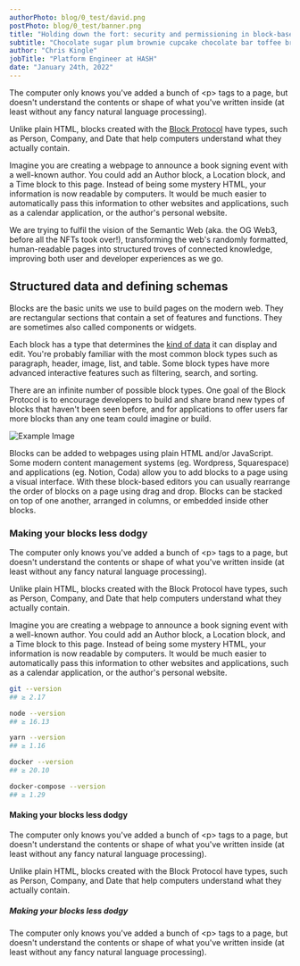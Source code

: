 ```yaml
---
authorPhoto: blog/0_test/david.png
postPhoto: blog/0_test/banner.png
title: "Holding down the fort: security and permissioning in block-based systems"
subtitle: "Chocolate sugar plum brownie cupcake chocolate bar toffee brownie cake. Chocolate sugar plum brownie cupcake."
author: "Chris Kingle"
jobTitle: "Platform Engineer at HASH"
date: "January 24th, 2022"
---
```


The computer only knows you've added a bunch of &lt;p&gt; tags to a page, but
doesn't understand the contents or shape of what you've written inside (at
least without any fancy natural language processing).

Unlike plain HTML, blocks created with the [Block Protocol](https://blockprotocol.org) have types, such as Person, Company, and Date that help computers understand what they actually contain.

Imagine you are creating a webpage to announce a book signing event with a well-known author. You could add an Author block, a Location block, and a Time block to this page. Instead of being some mystery HTML, your information is now readable by computers. It would be much easier to automatically pass this information to other websites and applications, such as a calendar application, or the author's personal website.

We are trying to fulfil the vision of the Semantic Web (aka. the OG Web3, before all the NFTs took over!), transforming the web's randomly formatted, human-readable pages into structured troves of connected knowledge, improving both user and developer experiences as we go.

## Structured data and defining schemas

Blocks are the basic units we use to build pages on the modern web. They are rectangular sections that contain a set of features and functions. They are sometimes also called components or widgets.

Each block has a type that determines the [kind of data](https://blockprotocol.org/spec/block-types#data-provided-to-blocks) it can display and edit. You're probably familiar with the most common block types such as paragraph, header, image, list, and table. Some block types have more advanced interactive features such as filtering, search, and sorting.

There are an infinite number of possible block types. One goal of the Block Protocol is to encourage developers to build and share brand new types of blocks that haven't been seen before, and for applications to offer users far more blocks than any one team could imagine or build.

![Example Image](blog/0_test/example.png)

Blocks can be added to webpages using plain HTML and/or JavaScript. Some modern content management systems (eg. Wordpress, Squarespace) and applications (eg. Notion, Coda) allow you to add blocks to a page using a visual interface. With these block-based editors you can usually rearrange the order of blocks on a page using drag and drop. Blocks can be stacked on top of one another, arranged in columns, or embedded inside other blocks.

### Making your blocks less dodgy

The computer only knows you've added a bunch of &lt;p&gt; tags to a page, but doesn't understand the contents or shape of what you've written inside (at least without any fancy natural language processing).

Unlike plain HTML, blocks created with the Block Protocol have types, such as Person, Company, and Date that help computers understand what they actually contain.

Imagine you are creating a webpage to announce a book signing event with a well-known author. You could add an Author block, a Location block, and a Time block to this page. Instead of being some mystery HTML, your information is now readable by computers. It would be much easier to automatically pass this information to other websites and applications, such as a calendar application, or the author's personal website.

```bash
git --version
## ≥ 2.17

node --version
## ≥ 16.13

yarn --version
## ≥ 1.16

docker --version
## ≥ 20.10

docker-compose --version
## ≥ 1.29
```

#### Making your blocks less dodgy

The computer only knows you've added a bunch of &lt;p&gt; tags to a page, but doesn't understand the contents or shape of what you've written inside (at least without any fancy natural language processing).

Unlike plain HTML, blocks created with the Block Protocol have types, such as Person, Company, and Date that help computers understand what they actually contain.

##### Making your blocks less dodgy

The computer only knows you've added a bunch of &lt;p&gt; tags to a page, but doesn't understand the contents or shape of what you've written inside (at least without any fancy natural language processing).

